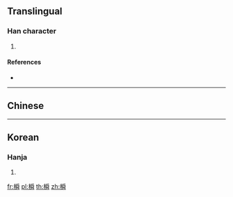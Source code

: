 {{character info/new}}
==Translingual==

===Han character===
{{Han char|rn=75|rad=木|as=12|sn=16|four=|canj=DBBQ|ids=⿰木舜}}

# {{defn|Han|sort=木12}}

====References====
* {{Han ref|kx=0553.160|dkj=15540|dj=0942.030|hdz=21294.050|uh=6A53|ud=27219}}

----

==Chinese==
{{zh-see|蕣|v}}

----

==Korean==

===Hanja===
{{ko-hanja|hangeul=순|eumhun=|rv=sun|mr=sun|y=swun}}

# {{defn|lang=ko|sort=木12}}

[[fr:橓]]
[[pl:橓]]
[[th:橓]]
[[zh:橓]]